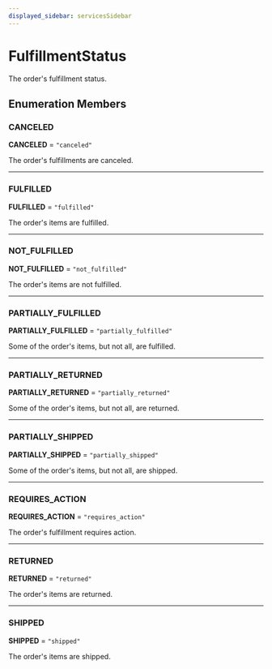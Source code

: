```yaml
---
displayed_sidebar: servicesSidebar
---
```



# FulfillmentStatus

The order's fulfillment status.

## Enumeration Members

### CANCELED

 **CANCELED** = `"canceled"`

The order's fulfillments are canceled.

___

### FULFILLED

 **FULFILLED** = `"fulfilled"`

The order's items are fulfilled.

___

### NOT\_FULFILLED

 **NOT\_FULFILLED** = `"not_fulfilled"`

The order's items are not fulfilled.

___

### PARTIALLY\_FULFILLED

 **PARTIALLY\_FULFILLED** = `"partially_fulfilled"`

Some of the order's items, but not all, are fulfilled.

___

### PARTIALLY\_RETURNED

 **PARTIALLY\_RETURNED** = `"partially_returned"`

Some of the order's items, but not all, are returned.

___

### PARTIALLY\_SHIPPED

 **PARTIALLY\_SHIPPED** = `"partially_shipped"`

Some of the order's items, but not all, are shipped.

___

### REQUIRES\_ACTION

 **REQUIRES\_ACTION** = `"requires_action"`

The order's fulfillment requires action.

___

### RETURNED

 **RETURNED** = `"returned"`

The order's items are returned.

___

### SHIPPED

 **SHIPPED** = `"shipped"`

The order's items are shipped.
